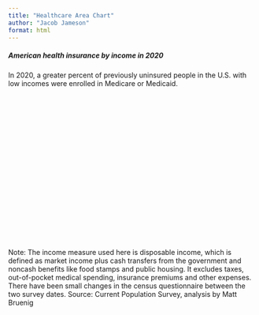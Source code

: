 ```yaml
---
title: "Healthcare Area Chart"
author: "Jacob Jameson"
format: html
---
```



<script src="https://d3js.org/d3.v6.min.js"></script>
<script src="https://unpkg.com/topojson@3"></script>
<script src="https://rawgit.com/susielu/d3-annotation/master/d3-annotation.min.js"></script>

<div class="chart-container">
<h5>
American health insurance by income in
<span class=highlightpink>2020</span>
</h5>

<p class="caption">
In 2020, a greater percent of previously uninsured people in the U.S.
with low incomes were enrolled in Medicare or Medicaid.
</p>

<svg width="850px" height="500px" id="dancing-bar-chart"></svg>

<div class='spacer'></div>

<p class="source">
Note: The income measure used here is disposable income, which is
defined as market income plus cash transfers from the government and
noncash benefits like food stamps and public housing. It excludes
taxes, out-of-pocket medical spending, insurance premiums and other
expenses. There have been small changes in the census questionnaire
between the two survey dates. Source: Current Population Survey,
analysis by Matt Bruenig
</p>
</div>

</body>

<script>
let svgDancingBar = d3.select("body").select("#dancing-bar-chart")
console.log({ d3 })

let width = 800;
let height = 500;

let svg = d3.select("body")
.select("svg")

d3.csv("healthcare-disposable-inc.csv").then(function (data) {
console.log("loaded")
console.log(data)

data.forEach(d => {
d.Percentile = +d.Percentile
})

let margin = { top: 0, right: 0, bottom: 30, left: 0 };

let sel_cols = [
"Medicaid",
"Medicare",
"Medicare+Medicaid",
"Employer",
"Uninsured",
"Direct Purchase",
"Subsidized Exchange",
"CHIP",
"Military",
"Other"
]

let sel_colors = [
"#F44336",
"#FF9800",
"#FDD835",
"#FFF8E1",
"#26A69A",
"#4DD0E1",
"#F06292",
"#5C6BC0",
"#90A4AE",
"#E0E0E0"
]

let year_state = 2009;
let d2020 = data.filter(d => d.year == 2020)
let d2009 = data.filter(d => d.year == 2009)

let series = d3.stack().keys(sel_cols)(d2009);
console.log(series)

let color = d3.scaleOrdinal()
.domain(sel_cols)
.range(sel_colors)

let x = d3.scaleLinear()
.domain([0, 100])
.range([margin.left, width])

let y = d3.scaleLinear()
.domain([0, 1])
.range([height - margin.bottom, margin.top])

let area = d3.area()
.x(d => x(d.data.Percentile))
.y0(d => y(d[0]))
.y1(d => y(d[1]))

let xAxisSettings = d3.axisBottom(x)
.tickSize(6)
.tickPadding(6)
.ticks(10)
.tickFormat(d3.format(".0f"))
.tickValues([5, 10, 20, 30, 40, 50, 60, 70, 80, 90, 95])

let xAxisTicks = svgDancingBar.append("g")
.attr("class", "x axis")
.call(xAxisSettings)
.call(g => g.selectAll(".domain").remove())
.attr("transform", `translate(0,${height - margin.bottom})`)

let yAxisSettings = d3.axisLeft(y)
.tickValues([.2, .4, .6, .8])
.tickSize(0)
.tickPadding(4)
.tickFormat(d3.format(".0%"))

let yAxisTicks = svgDancingBar
.append("g")
.attr("class", "y axis")
.call(yAxisSettings)
.call(g => g.selectAll(".domain").remove())

let hed = d3.select(".hed")

// Area chart
let areaChart = svgDancingBar.append("g")

areaChart
.selectAll("path")
.data(series)
.join("path")
.attr("class", d => d.key)
.attr("fill", d => color(d.key))
.attr("d", area)

function update() {
console.log("update")
console.log("old year state " + year_state);

if (year_state == "2020") {
year_state = "2009"
dance(d2009)
hed.html("American health insurance by income in <span class=highlightpink>2009</span>")

} else {
year_state = "2020"
dance(d2020)
hed.html("American health insurance by income in <span class=highlightpink>2020</span>")

}
console.log("new year state " + year_state);
}

function dance(new_data) {
new_series = d3.stack()
.keys(sel_cols)
(new_data);

areaChart
.selectAll("path")
.data(new_series)
.join("path")
.attr("class", d => d.key)
.transition()
.duration(500)
.ease(d3.easeLinear)
.attr("fill", d => color(d.key))
.attr("d", area)
}

var timer = d3.interval(update, 3000) //in milliseconds

// Annotations
svgDancingBar.append("text")
.attr("class", "label")
.attr("x", 600)
.attr("y", 250)
.text("Employer")

svgDancingBar.append("text")
.attr("class", "label")
.attr("x", 75)
.attr("y", 430)
.text("Medicaid")
.style("fill", "black")

svgDancingBar.append("text")
.attr("class", "label")
.attr("x", 75)
.attr("y", 295)
.text("Medicare")
.style("fill", "black")

svgDancingBar.append("text")
.attr("class", "label")
.attr("x", 75)
.attr("y", 75)
.text("Uninsured")
.style("fill", "black")

svgDancingBar.append("text")
.attr("class", "axis-label")
.attr("x", width / 2)
.attr("y", height + 15)
.text("Income percentile")
.attr("text-anchor", "middle")
.style("font-size", "14px")
.style("opacity", 0.5)

svgDancingBar.append("text")
.attr("class", "axis-label")
.attr("x", width - 30)
.attr("y", height + 15)
.text("Higher income")
.attr("text-anchor", "middle")
.style("font-size", "14px")
.style("opacity", 0.5)

svgDancingBar.append("text")
.attr("class", "axis-label")
.attr("x", margin.left)
.attr("y", height + 15)
.text("Lower income")
.attr("text-anchor", "start")
.style("font-size", "14px")
.style("opacity", 0.5)

// Add one dot in the legend for each name.
svgDancingBar.selectAll("mydots")
.data(sel_colors)
.enter()
.append("circle")
.attr("cx", 820)
.attr("cy", function(d,i){ return 100 + i*25}) // 100 is where the first dot appears. 25 is the distance between dots
.attr("r", 7)
.style("fill", function(d){ return color(d)})

// Add one dot in the legend for each name.

svgDancingBar.selectAll("mylabels")
.data(sel_cols)
.enter()
.append("text")
.attr("x", 840)
.attr("y", function(d,i){ return 100 + i*25}) // 100 is where the first dot appears. 25 is the distance between dots
// .style("fill", function(d){ return color(d)})
.text(function(d){ return d})
.attr("text-anchor", "left")
.style("alignment-baseline", "middle")
})


</script>
